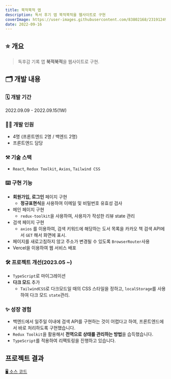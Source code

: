 ```yaml
---
title: 북적북적 앱
description: 독서 후기 앱 북적북적을 웹사이트로 구현
coverImage: https://user-images.githubusercontent.com/83802168/231912492-aa053b33-5638-4c2c-8273-3cc929b8b759.png
date: 2022-09-16
---
```


## ⭐ 개요

> 독후감 기록 앱 **북적북적**을 웹사이트로 구현.

## 🗂️ 개발 내용

### 🗓️ 개발 기간

2022.09.09 - 2022.09.15(1W)

### 🧑‍💻 개발 인원

- 4명 (프론트엔드 2명 / 백엔드 2명)
- 프론트엔드 담당

### ⚒️ 기술 스택

- `React`, `Redux Toolkit`, `Axios`, `Tailwind CSS`

### ⌨️ 구현 기능

- **회원가입, 로그인** 페이지 구현
  - **정규표현식**을 사용하여 이메일 및 비밀번호 유효성 검사
- 메인 페이지 구현
  - `redux-toolkit`을 사용하여, 사용자가 작성한 리뷰 state 관리
- 검색 페이지 구현
  - `axios` 를 이용하여, 검색 키워드에 해당하는 도서 목록을 카카오 책 검색 API에서 `GET` 해서 화면에 표시.
- 페이지를 새로고침하지 않고 주소가 변경될 수 있도록 `BrowserRouter`사용
- Vercel을 이용하여 웹 서비스 배포

### 🛠️ 프로젝트 개선(2023.05 ~)

- `TypeScript`로 마이그레이션
- **다크 모드** 추가
  - `TailwindCSS`로 다크모드일 때의 CSS 스타일을 정하고, `localStorage`를 사용하여 다크 모드 `state`관리.

### ✨ 성장 경험

- 백엔드에서 일주일 이내에 검색 API를 구현하는 것이 어렵다고 하여, 프론트엔드에서 바로 처리하도록 구현했습니다.
- `Redux Toolkit`을 활용해서 **전역으로 상태를 관리하는 방법**을 습득했습니다.
- `TypeScript`를 적용하여 리팩토링을 진행하고 있습니다.

## 프로젝트 결과

[🖥️ 소스 코드](https://github.com/woongsnote/bookbook-fe)
